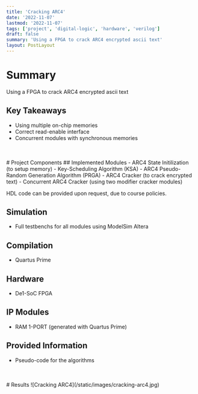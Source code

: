 ```yaml
---
title: 'Cracking ARC4'
date: '2022-11-07'
lastmod: '2022-11-07'
tags: ['project', 'digital-logic', 'hardware', 'verilog']
draft: false
summary: 'Using a FPGA to crack ARC4 encrypted ascii text'
layout: PostLayout
---
```


# Summary

Using a FPGA to crack ARC4 encrypted ascii text

## Key Takeaways

- Using multiple on-chip memories
- Correct read-enable interface
- Concurrent modules with synchronous memories

<br></br># Project Components ## Implemented Modules - ARC4 State Initilization (to setup memory) -
Key-Scheduling Algorithm (KSA) - ARC4 Pseudo-Random Generation Algorithm (PRGA) - ARC4 Cracker (to
crack encrypted text) - Concurrent ARC4 Cracker (using two modifier cracker modules)

HDL code can be provided upon request, due to course policies.

## Simulation

- Full testbenchs for all modules using ModelSim Altera

## Compilation

- Quartus Prime

## Hardware

- De1-SoC FPGA

## IP Modules

- RAM 1-PORT (generated with Quartus Prime)

## Provided Information

- Pseudo-code for the algorithms

<br />
<br /># Results ![Cracking ARC4](/static/images/cracking-arc4.jpg)
